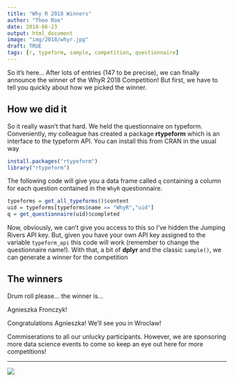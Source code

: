 ```yaml
---
title: "Why R 2018 Winners"
author: "Theo Roe"
date: 2018-06-23
output: html_document
image: "img/2018/whyr.jpg"
draft: TRUE
tags: [r, typeform, sample, competition, questionnaire]
---
```


So it's here... After lots of entries (147 to be precise), we can finally announce the winner of the WhyR 2018 Competition! But first, we have to tell you quickly about how we picked the winner. 

## How we did it

So it really wasn't that hard. We held the questionnaire on typeform. Conveniently, my colleague has created a package **rtypeform** which is an interface to the typeform API. You can install this from CRAN in the usual way

```r
install.packages("rtypeform")
library("rtypeform")
```

The following code will give you a data frame called `q` containing a column for each question contained in the `WhyR` questionnaire. 

```r
typeforms = get_all_typeforms()$content
uid = typeforms[typeforms$name == "WhyR","uid"]
q = get_questionnaire(uid)$completed
```

Now, obviously, we can't give you access to this so I've hidden the Jumping Rivers API key. But, given you have your own API key assigned to the variable `typeform_api` this code will work (remember to change the questionnaire name!). With that, a bit of **dplyr** and the classic `sample()`, we can generate a winner for the competition

## The winners

Drum roll please... the winner is...

Agnieszka Fronczyk!

Congratulations Agnieszka! We'll see you in Wroclaw! 

Commiserations to all our unlucky participants. However, we are sponsoring more data science events to come so keep an eye out here for more competitions!

---


[![](/img/logos/300_125.jpg)](https://www.jumpingrivers.com/?utm_source=blog&utm_medium=image&utm_campaign=whyr-comp)
